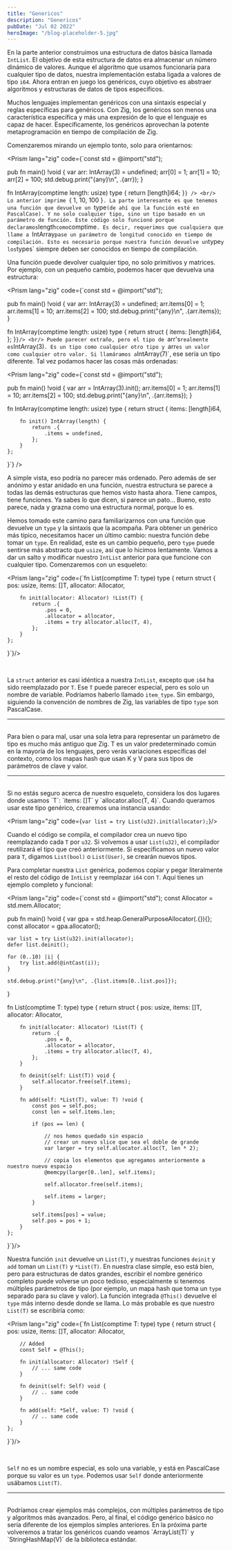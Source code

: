 ```yaml
---
title: "Genericos"
description: "Genericos"
pubDate: "Jul 02 2022"
heroImage: "/blog-placeholder-5.jpg"
---
```


En la parte anterior construimos una estructura de datos básica llamada `IntList`. El objetivo de esta estructura de datos era almacenar un número dinámico de valores. Aunque el algoritmo que usamos funcionaría para cualquier tipo de datos, nuestra implementación estaba ligada a valores de tipo `i64`. Ahora entran en juego los genéricos, cuyo objetivo es abstraer algoritmos y estructuras de datos de tipos específicos.

Muchos lenguajes implementan genéricos con una sintaxis especial y reglas específicas para genéricos. Con Zig, los genéricos son menos una característica específica y más una expresión de lo que el lenguaje es capaz de hacer. Específicamente, los genéricos aprovechan la potente metaprogramación en tiempo de compilación de Zig.

Comenzaremos mirando un ejemplo tonto, solo para orientarnos:

<Prism lang="zig" code={`const std = @import("std");

pub fn main() !void {
	var arr: IntArray(3) = undefined;
	arr[0] = 1;
	arr[1] = 10;
	arr[2] = 100;
	std.debug.print("{any}\n", .{arr});
}

fn IntArray(comptime length: usize) type {
	return [length]i64;
}`} />
<br/>
Lo anterior imprime `{ 1, 10, 100 }`. La parte interesante es que tenemos una función que devuelve un `type` (de ahí que la función esté en PascalCase). Y no solo cualquier tipo, sino un tipo basado en un parámetro de función. Este código solo funcionó porque declaramos `length` como `comptime`. Es decir, requerimos que cualquiera que llame a `IntArray` pase un parámetro de longitud conocido en tiempo de compilación. Esto es necesario porque nuestra función devuelve un `type` y los `types` siempre deben ser conocidos en tiempo de compilación.

Una función puede devolver cualquier tipo, no solo primitivos y matrices. Por ejemplo, con un pequeño cambio, podemos hacer que devuelva una estructura:

<Prism lang="zig" code={`const std = @import("std");

pub fn main() !void {
	var arr: IntArray(3) = undefined;
	arr.items[0] = 1;
	arr.items[1] = 10;
	arr.items[2] = 100;
	std.debug.print("{any}\n", .{arr.items});
}

fn IntArray(comptime length: usize) type {
	return struct {
		items: [length]i64,
	};
}`}/>
<br/>
Puede parecer extraño, pero el tipo de `arr's` realmente es `IntArray(3)`. Es un tipo como cualquier otro tipo y `arr` es un valor como cualquier otro valor. Si llamáramos a `IntArray(7)`, ese sería un tipo diferente. Tal vez podamos hacer las cosas más ordenadas:

<Prism lang="zig" code={`const std = @import("std");

pub fn main() !void {
	var arr = IntArray(3).init();
	arr.items[0] = 1;
	arr.items[1] = 10;
	arr.items[2] = 100;
	std.debug.print("{any}\n", .{arr.items});
}

fn IntArray(comptime length: usize) type {
	return struct {
		items: [length]i64,

		fn init() IntArray(length) {
			return .{
				.items = undefined,
			};
		}
	};
}`} />

A simple vista, eso podría no parecer más ordenado. Pero además de ser anónimo y estar anidado en una función, nuestra estructura se parece a todas las demás estructuras que hemos visto hasta ahora. Tiene campos, tiene funciones. Ya sabes lo que dicen, si parece un pato... Bueno, esto parece, nada y grazna como una estructura normal, porque lo es.

Hemos tomado este camino para familiarizarnos con una función que devuelve un `type` y la sintaxis que la acompaña. Para obtener un genérico más típico, necesitamos hacer un último cambio: nuestra función debe tomar un `type`. En realidad, este es un cambio pequeño, pero `type` puede sentirse más abstracto que `usize`, así que lo hicimos lentamente. Vamos a dar un salto y modificar nuestro `IntList` anterior para que funcione con cualquier tipo. Comenzaremos con un esqueleto:

<Prism lang="zig" code={`fn List(comptime T: type) type {
	return struct {
		pos: usize,
		items: []T,
		allocator: Allocator,

		fn init(allocator: Allocator) !List(T) {
			return .{
				.pos = 0,
				.allocator = allocator,
				.items = try allocator.alloc(T, 4),
			};
		}
	};
}`}/>

<br/>

La `struct` anterior es casi idéntica a nuestra `IntList`, excepto que `i64` ha sido reemplazado por `T`. Ese `T` puede parecer especial, pero es solo un nombre de variable. Podríamos haberlo llamado `item_type`. Sin embargo, siguiendo la convención de nombres de Zig, las variables de tipo `type` son PascalCase.
<hr/>
<br/>
Para bien o para mal, usar una sola letra para representar un parámetro de tipo es mucho más antiguo que Zig. T es un valor predeterminado común en la mayoría de los lenguajes, pero verás variaciones específicas del contexto, como los mapas hash que usan K y V para sus tipos de parámetros de clave y valor.
<hr/>
<br/>
Si no estás seguro acerca de nuestro esqueleto, considera los dos lugares donde usamos `T`: `items: []T` y `allocator.alloc(T, 4)`. Cuando queramos usar este tipo genérico, crearemos una instancia usando:

<Prism lang="zig" code={`var list = try List(u32).init(allocator);`}/>
<br/>

Cuando el código se compila, el compilador crea un nuevo tipo reemplazando cada `T` por `u32`. Si volvemos a usar `List(u32)`, el compilador reutilizará el tipo que creó anteriormente. Si especificamos un nuevo valor para `T`, digamos `List(bool)` o `List(User)`, se crearán nuevos tipos.

Para completar nuestra `List` genérica, podemos copiar y pegar literalmente el resto del código de `IntList` y reemplazar `i64` con `T`. Aquí tienes un ejemplo completo y funcional:

<Prism lang="zig" code={`const std = @import("std");
const Allocator = std.mem.Allocator;

pub fn main() !void {
	var gpa = std.heap.GeneralPurposeAllocator(.{}){};
	const allocator = gpa.allocator();

	var list = try List(u32).init(allocator);
	defer list.deinit();

	for (0..10) |i| {
		try list.add(@intCast(i));
	}

	std.debug.print("{any}\n", .{list.items[0..list.pos]});
}

fn List(comptime T: type) type {
	return struct {
		pos: usize,
		items: []T,
		allocator: Allocator,

		fn init(allocator: Allocator) !List(T) {
			return .{
				.pos = 0,
				.allocator = allocator,
				.items = try allocator.alloc(T, 4),
			};
		}

		fn deinit(self: List(T)) void {
			self.allocator.free(self.items);
		}

		fn add(self: *List(T), value: T) !void {
			const pos = self.pos;
			const len = self.items.len;

			if (pos == len) {

                // nos hemos quedado sin espacio
                // crear un nuevo slice que sea el doble de grande
				var larger = try self.allocator.alloc(T, len * 2);

                // copia los elementos que agregamos anteriormente a nuestro nuevo espacio
				@memcpy(larger[0..len], self.items);

				self.allocator.free(self.items);

				self.items = larger;
			}

			self.items[pos] = value;
			self.pos = pos + 1;
		}
	};
}`}/>
<br/>

Nuestra función `init` devuelve un `List(T)`, y nuestras funciones `deinit` y `add` toman un `List(T)` y `*List(T)`. En nuestra clase simple, eso está bien, pero para estructuras de datos grandes, escribir el nombre genérico completo puede volverse un poco tedioso, especialmente si tenemos múltiples parámetros de tipo (por ejemplo, un mapa hash que toma un `type` separado para su clave y valor). La función integrada `@This()` devuelve el `type` más interno desde donde se llama. Lo más probable es que nuestro `List(T)` se escribiría como:

<Prism lang="zig" code={`fn List(comptime T: type) type {
	return struct {
		pos: usize,
		items: []T,
		allocator: Allocator,

		// Added
		const Self = @This();

		fn init(allocator: Allocator) !Self {
			// ... same code
		}

		fn deinit(self: Self) void {
			// .. same code
		}

		fn add(self: *Self, value: T) !void {
			// .. same code
		}
	};
}`}/>

<br/>

`Self` no es un nombre especial, es solo una variable, y está en PascalCase porque su valor es un `type`. Podemos usar `Self` donde anteriormente usábamos `List(T)`.

<hr/>
<br/>
Podríamos crear ejemplos más complejos, con múltiples parámetros de tipo y algoritmos más avanzados. Pero, al final, el código genérico básico no sería diferente de los ejemplos simples anteriores. En la próxima parte volveremos a tratar los genéricos cuando veamos `ArrayList(T)` y `StringHashMap(V)` de la biblioteca estándar.

